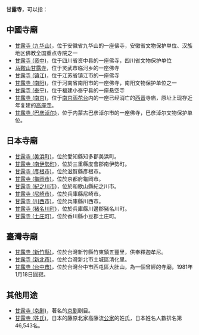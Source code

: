 '''甘露寺'''，可以指：
== 中國寺廟 ==
* [[甘露寺_(九华山)|甘露寺 (九华山)]]，位于安徽省九华山的一座佛寺，安徽省文物保护单位、汉族地区佛教全国重点寺院之一
* [[甘露寺_(资中)|甘露寺 (资中)]]，位于四川省资中县的一座佛寺，四川省文物保护单位
* [[马鞍山甘露寺|马鞍山甘露寺]]，位于灵武市临河乡的一座佛寺
* [[甘露寺_(镇江)|甘露寺 (镇江)]]，位于江苏省镇江市的一座佛寺
* [[甘露寺_(南阳)|甘露寺 (南阳)]]，位于河南省南阳市的一座佛寺，南阳文物保护单位之一
* [[甘露寺_(泰宁)|甘露寺 (泰宁)]]，位于福建小泰宁县的一座悬空寺
* [[甘露寺_(南京)|甘露寺 (南京)]]，位于[[南京|南京]][[雨花台|雨花台]]内的一座已经消亡的[[西晋|西晋]]寺庙，原址上现存近年复建的[[高座寺|高座寺]]。
* [[甘露寺_(巴彦淖尔)|甘露寺 (巴彦淖尔)]]，位于内蒙古巴彦淖尔市的一座佛寺，巴彦淖尔文物保护单位。
== 日本寺廟 ==
* [[甘露寺_(美浜町)|甘露寺 (美浜町)]]，位於愛知縣知多郡美浜町。
* [[甘露寺_(南伊勢町)|甘露寺 (南伊勢町)]]，位於三重縣度會郡南伊勢町。
* [[甘露寺_(彥根市)|甘露寺 (彥根市)]]，位於滋賀縣彥根市。
* [[甘露寺_(龜岡市)|甘露寺 (龜岡市)]]，位於京都府龜岡市。
* [[甘露寺_(紀之川市)|甘露寺 (紀之川市)]]，位於和歌山縣紀之川市。
* [[甘露寺_(尼崎市)|甘露寺 (尼崎市)]]，位於兵庫縣尼崎市。
* [[甘露寺_(川西市)|甘露寺 (川西市)]]，位於兵庫縣川西市。
* [[甘露寺_(猪名川町)|甘露寺 (猪名川町)]]，位於兵庫縣川邊郡豬名川町。
* [[甘露寺_(土庄町)|甘露寺 (土庄町)]]，位於香川縣小豆郡土庄町。
== 臺灣寺廟 ==
*[[甘露寺_(新竹縣)|甘露寺 (新竹縣)]]，位於台灣新竹縣竹東鎮五豐里，供奉釋迦牟尼。
*[[甘露寺_(新北市)|甘露寺 (新北市)]]，位於台灣新北市土城區清化里。
*[[甘露寺_(台中市)|甘露寺 (台中市)]]，位於台灣台中市西屯區大肚山，為一個曾經的寺廟，1981年1月18日圓寂。

== 其他用途 ==
* [[甘露寺_(京剧)|甘露寺 (京剧)]]，著名的[[京剧|京剧]]剧目。
* [[甘露寺家|甘露寺 (姓氏)]]，日本的藤原北家高藤流[[公家|公家]]的姓氏，日本姓名人數排名第46,543名。
{{disambig|Cat=三字消歧義}}